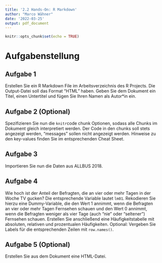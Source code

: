 ```yaml
---
title: '2.2 Hands-On: R Markdown'
author: "Marco Wähner"
date: '2022-03-25'
output: pdf_document
---
```


```r
knitr::opts_chunk$set(echo = TRUE)
```

# Aufgabenstellung

## Aufgabe 1
Erstellen Sie ein R Markdown File im Arbeitsverzeichnis des R Projects. Die Output-Datei soll das Format "HTML" haben. Geben Sie dem Dokument ein Titel, einen Untertitel und fügen Sie Ihren Namen als Autor*in ein.

## Aufgabe 2 (Optional)
Spezifizieren Sie nun die `knitr`code chunk Optionen, sodass alle Chunks im Dokument gleich interpretiert werden. Der Code in den chunks soll stets angezeigt werden, "messages" sollen nicht angezeigt werden. Hinweise zu den key-values finden Sie im entsprechenden Cheat Sheet. 

## Aufgabe 3
Importieren Sie nun die Daten aus ALLBUS 2018.

## Aufgabe 4
Wie hoch ist der Anteil der Befragten, die an vier oder mehr Tagen in der Woche TV gucken? Die entsprechende Variable lautet `lm01`. Rekodieren Sie hierzu eine Dummy-Variable, die den Wert 1 annimmt, wenn die Befragten an vier oder mehr Tagen Fernsehen schauen und den Wert 0 annimmt, wenn die Befragten weniger als vier Tage (auch "nie" oder "seltener") Fernsehen schauen. Erstellen Sie anschließend eine Häufigkeitstabelle mit absoluten, relativen und prozentualen Häufigkeiten. Optional: Vergeben Sie Labels für die entsprechenden Zeilen mit `row.names()`.

## Aufgabe 5 (Optional)
Erstellen Sie aus dem Dokument eine HTML-Datei.
